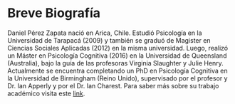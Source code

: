 # Breve Biografía {-}

Daniel Pérez Zapata nació en Arica, Chile. Estudió Psicología en la Universidad de Tarapacá (2009) y también se graduó de Magister en Ciencias Sociales Aplicadas (2012) en la misma universidad. Luego, realizó un Máster en Psicología Cognitiva (2016) en la Universidad de Queensland (Australia), bajo la guía de las profesoras Virginia Slaughter y Julie Henry. Actualmente se encuentra completando un PhD en Psicología Cognitiva en la Universidad de Birmingham (Reino Unido), supervisado por el profesor y Dr. Ian Apperly y por el Dr. Ian Charest. Para saber más sobre su trabajo académico visita este [link](https://www.danielperezzapata.com){target="_blank"}. 
